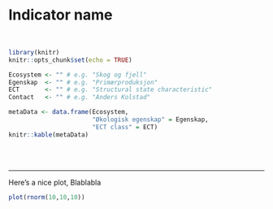 <!-- TEMPLATE -->

<!-- This is a template for how to document the indicator analyses. Make a copy of this file and sore it in the same folder (indicators/) before starting.  -->


<!-- Replace 'indicator name' with yo own indicator name  -->
# Indicator name {-}

<br />

```r
library(knitr)
knitr::opts_chunk$set(echo = TRUE)
```


<!-- Fill in which ecosystem the indicator belongs to, as well as the ecosystem characteristic it should be linked to. It's OK to use some Norwegian here -->

```r
Ecosystem <- "" # e.g. "Skog og fjell"
Egenskap  <- "" # e.g. "Primærproduksjon"
ECT       <- "" # e.g. "Structural state characteristic"
Contact   <- "" # e.g. "Anders Kolstad"
```

```r
metaData <- data.frame(Ecosystem,
                       "Økologisk egenskap" = Egenskap,
                       "ECT class" = ECT)
knitr::kable(metaData)
```

<!-- Don't remove these threehtml lines -->
<br />
<br />
<hr />



<!-- Document you work below. Data can be stored on NINA server, harvested using API or similar, or if it is not too big, stored under /data/ on this repository -->


Here's a nice plot,   Blablabla
```r
plot(rnorm(10,10,10))
```

